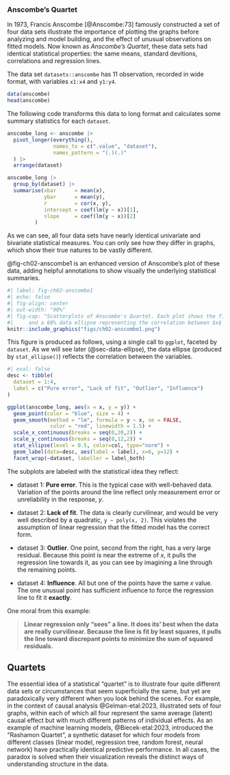 ### Anscombe's Quartet

In 1973, Francis Anscombe [@Anscombe:73] famously constructed a set of four data sets
illustrate the importance of plotting the graphs before analyzing and model building, and the effect of unusual observations on fitted models.
Now known as _Anscombe's Quartet_, these data sets had identical statistical properties: the same
means, standard devitions, correlations and regression lines. 

The data set `datasets::anscombe` has 11 observation, recorded in wide format,
with variables `x1:x4` and `y1:y4`.
```r
data(anscombe) 
head(anscombe)
```

The following code transforms this data to long format and calculates some summary statistics
for each `dataset`.


```r
anscombe_long <- anscombe |> 
  pivot_longer(everything(), 
               names_to = c(".value", "dataset"), 
               names_pattern = "(.)(.)"
  ) |>
  arrange(dataset)

anscombe_long |>
  group_by(dataset) |>
  summarise(xbar      = mean(x),
            ybar      = mean(y),
            r         = cor(x, y),
            intercept = coef(lm(y ~ x))[1],
            slope     = coef(lm(y ~ x))[2]
         )
```
As we can see, all four data sets have nearly identical univariate and bivariate statistical
measures. You can only see how they differ in graphs, which show their true natures to be vastly
different.

@fig-ch02-anscombe1 is an enhanced version of Anscombe's plot of these data, adding
helpful annotations to show visually the underlying statistical summaries.

```r
#| label: fig-ch02-anscombe1
#| echo: false
#| fig-align: center
#| out-width: "90%"
#| fig-cap: "Scatterplots of Anscombe's Quartet. Each plot shows the fitted regression line
#|     and a 68% data ellipse representing the correlation between $x$ and $y$. "
knitr::include_graphics("figs/ch02-anscombe1.png")
```

This figure is produced as follows, using a single call to `ggplot`, faceted by `dataset`.
As we will see later (@sec-data-ellipse), the data ellipse (produced by `stat_ellipse()`)
reflects the correlation between the variables.

```r
#| eval: false
desc <- tibble(
  dataset = 1:4,
  label = c("Pure error", "Lack of fit", "Outlier", "Influence")
)

ggplot(anscombe_long, aes(x = x, y = y)) +
  geom_point(color = "blue", size = 4) +
  geom_smooth(method = "lm", formula = y ~ x, se = FALSE,
              color = "red", linewidth = 1.5) +
  scale_x_continuous(breaks = seq(0,20,2)) +
  scale_y_continuous(breaks = seq(0,12,2)) +
  stat_ellipse(level = 0.5, color=col, type="norm") +
  geom_label(data=desc, aes(label = label), x=6, y=12) +
  facet_wrap(~dataset, labeller = label_both) 
```

The subplots are labeled with the statistical idea they reflect:

* dataset 1: **Pure error**. This is the typical case with well-behaved data. Variation of the points around the line reflect only measurement error or unreliability in the response, $y$.

* dataset 2: **Lack of fit**. The data is clearly curvilinear, and would be very well described by a quadratic, `y ~ poly(x, 2)`. This violates the assumption of linear regression that the fitted model has the correct form.

* dataset 3: **Outlier**. One point, second from the right, has a very large residual. Because this point is near the extreme of $x$, it pulls the regression line towards it, as you can see by imagining a line through the remaining points.

* dataset 4: **Influence**. All but one of the points have the same $x$ value. The one unusual point has sufficient influence to force the regression line to fit it **exactly**.

One moral from this example:

> **Linear regression only "sees" a line. It does its' best when the data are really curvilinear. Because the line is fit by least squares, it pulls the line toward discrepant points to minimize the sum of squared residuals.**

::: {.callout-note}
## Quartets

The essential idea of a statistical "quartet" is to illustrate four quite different data sets
or circumstances that seem superficially the same, but yet are paradoxically very different
when you look behind the scenes.
For example, in the context of causal analysis @Gelman-etal:2023, illustrated
sets of four graphs, within each of which 
all four represent the same average (latent) causal effect but with
much different patterns of individual effects.
As an example of machine learning models, @Biecek-etal:2023, introduced the "Rashamon Quartet",
a synthetic dataset for which four models from different classes 
(linear model, regression tree, random forest, neural network)
have practically identical predictive performance.
In all cases, the paradox is solved when
their visualization reveals the distinct ways
of understanding structure in the data.
:::

